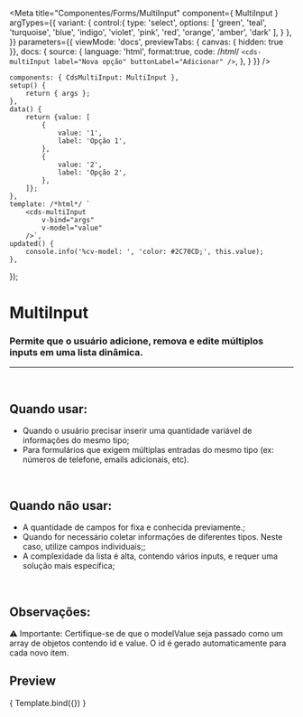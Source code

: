
<Meta
	title="Componentes/Forms/MultiInput"
	component={ MultiInput }
	argTypes={{
		variant: {
			control:{
				type: 'select',
				options: [
					'green',
					'teal',
					'turquoise',
					'blue',
					'indigo',
					'violet',
					'pink',
					'red',
					'orange',
					'amber',
					'dark'
				],
			}
		},
	}}
	parameters={{
		viewMode: 'docs',
		previewTabs: { canvas: { hidden: true }},
		docs: {
			source: {
				language: 'html',
				format:true,
				code: /*html*/ 
`<cds-multiInput
	label="Nova opção"
	buttonLabel="Adicionar"
/>`,
			},
		}
	}}
/>

	components: { CdsMultiInput: MultiInput },
	setup() {
		return { args };
	},
	data() {
		return {value: [
			{
				value: '1',
				label: 'Opção 1',
			},
			{
				value: '2',
				label: 'Opção 2',
			},
		]};
	},
	template: /*html*/ `
		<cds-multiInput
			v-bind="args"
			v-model="value"
		/>`,
	updated() {
		console.info('%cv-model: ', 'color: #2C70CD;', this.value);
	},
});


# MultiInput

### Permite que o usuário adicione, remova e edite múltiplos inputs em uma lista dinâmica.
---
<br />

## Quando usar:
- Quando o usuário precisar inserir uma quantidade variável de informações do mesmo tipo;
- Para formulários que exigem múltiplas entradas do mesmo tipo (ex: números de telefone, emails adicionais, etc).

<br />

## Quando não usar:
- A quantidade de campos for fixa e conhecida previamente.;
- Quando for necessário coletar informações de diferentes tipos. Neste caso, utilize campos individuais;;
- A complexidade da lista é alta, contendo vários inputs, e requer uma solução mais específica;

<br />

## Observações:
⚠️ Importante: Certifique-se de que o modelValue seja passado como um array de objetos contendo id e value. O id é gerado automaticamente para cada novo item.

## Preview

<Canvas>
	<Story
		name="MultiInput"
		args={{
            inputLabel: 'Nova opção',
			buttonLabel: 'Adicionar',
			variant: 'dark',
		}}
	>
		{ Template.bind({}) }
	</Story>
</Canvas>

<ArgsTable story="MultiInput" />
